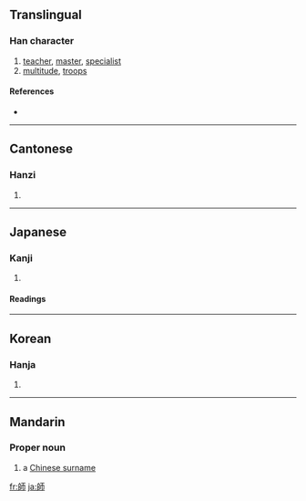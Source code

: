 {{see|师}}
==Translingual==

===Han character===
{{Han char|rn=50|rad=巾|as=07|sn=10|four=2172<sub>7</sub>|canj=竹口一中月 (HRMLB)}}

# [[teacher]], [[master]], [[specialist]]
# [[multitude]], [[troops]]

====References====
* {{Han ref|kx=0331.350|dkj=08916|dj=0637.280|hdz=10740.020|uh=5E2B|ud=24107|bh=AE76|bd=44662}}

----

==Cantonese==

===Hanzi===
{{yue-hanzi|jyut=|y=si1}}

# {{defn|Cantonese}}

----

==Japanese==

===Kanji===
{{ja-kanji|grade=5|rs=巾07}}

# {{defn|Japanese}}

====Readings====
{{ja-readings|on=[[し]] (shi)|kun=[[みやこ]] (miyako), [[いくさ]] (ikusa), [[おさ]] (osa)}}

----

==Korean==

===Hanja===
{{ko-hanja|hangeul=사|rv=sa|mr=sa}}

# {{defn|Korean}}

----

==Mandarin==

===Proper noun===
{{cmn-proper|t|pin=Shī|pint=shi1|tra=師|sim=师|rs=巾07}}

# a [[w:Chinese surname|Chinese surname]]

[[fr:師]]
[[ja:師]]